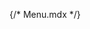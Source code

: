 {/* Menu.mdx */}
 
 


<Title  /> 

<Subtitle />

## Basic Menu

<Canvas of={MenuStories.Primary} withToolbar layout='centered'/>

## Positioned Menu 

Because the `Menu` component uses the `Popper` component to position itself, you can use the same `position` prop to position it. For instance, you can display the menu on left of the anchor:

<Canvas of={MenuStories.PositionedMenu} withToolbar layout='centered'/>

## Max height Menu 

If the height of a menu prevents all menu items from being displayed, the menu can scroll internally.

<Canvas of={MenuStories.MaxHeightMenu} withToolbar layout='centered'/>

## Sub list Menu 

If you want to show sub menu, you need to use `list` prop in `MenuItem` component.

<Canvas of={MenuStories.SubListMenu} withToolbar layout='centered'/>

## API

<ArgTypes sort='alpha' />
 
<ForwardRefNote />